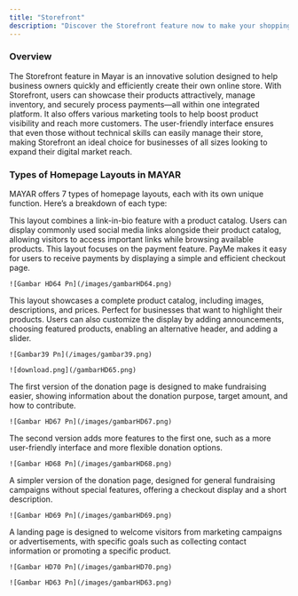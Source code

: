 ```yaml
---
title: "Storefront"
description: "Discover the Storefront feature now to make your shopping experience easier and faster!"
---
```


### Overview

The Storefront feature in Mayar is an innovative solution designed to help business owners quickly and efficiently create their own online store. With Storefront, users can showcase their products attractively, manage inventory, and securely process payments—all within one integrated platform. It also offers various marketing tools to help boost product visibility and reach more customers. The user-friendly interface ensures that even those without technical skills can easily manage their store, making Storefront an ideal choice for businesses of all sizes looking to expand their digital market reach.

### **Types of Homepage Layouts in MAYAR**

MAYAR offers 7 types of homepage layouts, each with its own unique function. Here’s a breakdown of each type:

<Steps>
  <Step title="Homepage – Link Bio + Catalog (Default)">
    This layout combines a link-in-bio feature with a product catalog. Users can display commonly used social media links alongside their product catalog, allowing visitors to access important links while browsing available products.
  </Step>
  <Step title="Homepage – PayMe">
    This layout focuses on the payment feature. PayMe makes it easy for users to receive payments by displaying a simple and efficient checkout page.

    ![Gambar HD64 Pn](/images/gambarHD64.png)
  </Step>
  <Step title="Homepage – Product Catalog">
    This layout showcases a complete product catalog, including images, descriptions, and prices. Perfect for businesses that want to highlight their products. Users can also customize the display by adding announcements, choosing featured products, enabling an alternative header, and adding a slider.

    ![Gambar39 Pn](/images/gambar39.png)

    ![download.png](/gambarHD65.png)
  </Step>
  <Step title="Homepage – Donation V1">
    The first version of the donation page is designed to make fundraising easier, showing information about the donation purpose, target amount, and how to contribute.

    ![Gambar HD67 Pn](/images/gambarHD67.png)
  </Step>
  <Step title="Homepage – Donation V2">
    The second version adds more features to the first one, such as a more user-friendly interface and more flexible donation options.

    ![Gambar HD68 Pn](/images/gambarHD68.png)
  </Step>
  <Step title="Homepage – Generic Donation">
    A simpler version of the donation page, designed for general fundraising campaigns without special features, offering a checkout display and a short description.

    ![Gambar HD69 Pn](/images/gambarHD69.png)
  </Step>
  <Step title="Homepage – Landing Page">
    A landing page is designed to welcome visitors from marketing campaigns or advertisements, with specific goals such as collecting contact information or promoting a specific product.

    ![Gambar HD70 Pn](/images/gambarHD70.png)

    ![Gambar HD63 Pn](/images/gambarHD63.png)
  </Step>
</Steps>